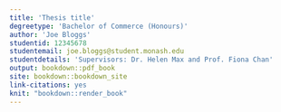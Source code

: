 ```yaml
---
title: 'Thesis title'
degreetype: 'Bachelor of Commerce (Honours)'
author: 'Joe Bloggs'
studentid: 12345678
studentemail: joe.bloggs@student.monash.edu
studentdetails: 'Supervisors: Dr. Helen Max and Prof. Fiona Chan'
output: bookdown::pdf_book
site: bookdown::bookdown_site
link-citations: yes
knit: "bookdown::render_book"
---
```


<!-- 
This file should be left empty other than the header above.

The thesis contents are contained in the other Rmd files: `01-chap1.Rmd `, `02-chap2.Rmd`, `A-appA.Rmd`, etc. Add new Rmd files as required. You'll need to edit the `_bookdown.yml` file to set the order in which you'd like them to appear.

If you have specific LaTeX packages to add, put them in `monashthesis.tex`.

You will need to ensure you have installed the `knitr` and `bookdown` packages for R.

You will also need LaTeX installed on your computer.
-->

